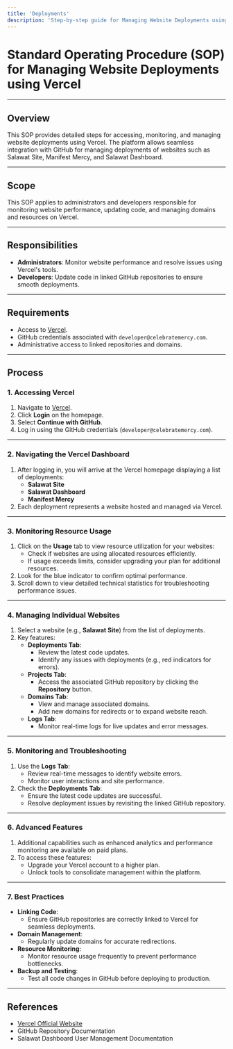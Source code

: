 ```yaml
---
title: 'Deployments'
description: 'Step-by-step guide for Managing Website Deployments using Vercel'
---
```


# Standard Operating Procedure (SOP) for Managing Website Deployments using Vercel

---

## Overview
This SOP provides detailed steps for accessing, monitoring, and managing website deployments using Vercel. The platform allows seamless integration with GitHub for managing deployments of websites such as Salawat Site, Manifest Mercy, and Salawat Dashboard.

---

## Scope
This SOP applies to administrators and developers responsible for monitoring website performance, updating code, and managing domains and resources on Vercel.

---

## Responsibilities
- **Administrators**: Monitor website performance and resolve issues using Vercel's tools.
- **Developers**: Update code in linked GitHub repositories to ensure smooth deployments.

---

## Requirements
- Access to [Vercel](https://vercel.com).
- GitHub credentials associated with `developer@celebratemercy.com`.
- Administrative access to linked repositories and domains.

---

## Process

### 1. Accessing Vercel
1. Navigate to [Vercel](https://vercel.com).
2. Click **Login** on the homepage.
3. Select **Continue with GitHub**.
4. Log in using the GitHub credentials (`developer@celebratemercy.com`).

---

### 2. Navigating the Vercel Dashboard
1. After logging in, you will arrive at the Vercel homepage displaying a list of deployments:
   - **Salawat Site**
   - **Salawat Dashboard**
   - **Manifest Mercy**
2. Each deployment represents a website hosted and managed via Vercel.

---

### 3. Monitoring Resource Usage
1. Click on the **Usage** tab to view resource utilization for your websites:
   - Check if websites are using allocated resources efficiently.
   - If usage exceeds limits, consider upgrading your plan for additional resources.
2. Look for the blue indicator to confirm optimal performance.
3. Scroll down to view detailed technical statistics for troubleshooting performance issues.

---

### 4. Managing Individual Websites
1. Select a website (e.g., **Salawat Site**) from the list of deployments.
2. Key features:
   - **Deployments Tab**:
     - Review the latest code updates.
     - Identify any issues with deployments (e.g., red indicators for errors).
   - **Projects Tab**:
     - Access the associated GitHub repository by clicking the **Repository** button.
   - **Domains Tab**:
     - View and manage associated domains.
     - Add new domains for redirects or to expand website reach.
   - **Logs Tab**:
     - Monitor real-time logs for live updates and error messages.

---

### 5. Monitoring and Troubleshooting
1. Use the **Logs Tab**:
   - Review real-time messages to identify website errors.
   - Monitor user interactions and site performance.
2. Check the **Deployments Tab**:
   - Ensure the latest code updates are successful.
   - Resolve deployment issues by revisiting the linked GitHub repository.

---

### 6. Advanced Features
1. Additional capabilities such as enhanced analytics and performance monitoring are available on paid plans.
2. To access these features:
   - Upgrade your Vercel account to a higher plan.
   - Unlock tools to consolidate management within the platform.

---

### 7. Best Practices
- **Linking Code**:
  - Ensure GitHub repositories are correctly linked to Vercel for seamless deployments.
- **Domain Management**:
  - Regularly update domains for accurate redirections.
- **Resource Monitoring**:
  - Monitor resource usage frequently to prevent performance bottlenecks.
- **Backup and Testing**:
  - Test all code changes in GitHub before deploying to production.

---

## References
- [Vercel Official Website](https://vercel.com)
- GitHub Repository Documentation
- Salawat Dashboard User Management Documentation
